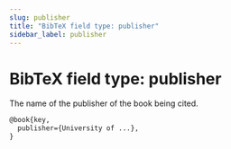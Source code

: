 ```yaml
---
slug: publisher
title: "BibTeX field type: publisher"
sidebar_label: publisher
---
```


# BibTeX field type: publisher

The name of the publisher of the book being cited.

```tex
@book{key,
  publisher={University of ...},
}
```
